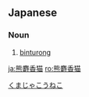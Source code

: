==Japanese==
{{ja-kanjitab|くま|じゃ|こう|ねこ}}

===Noun===
{{ja-noun|クマジャコウネコ}}

# [[binturong]] {{gloss|species of civet}}

[[Category:ja:Viverrids|くまじゃこうねこ]]

[[ja:熊麝香猫]]
[[ro:熊麝香猫]]